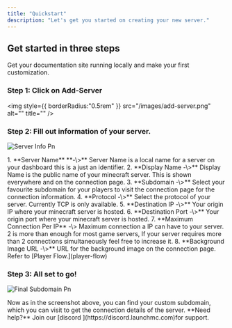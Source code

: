 ```yaml
---
title: "Quickstart"
description: "Let's get you started on creating your new server."
---
```


## Get started in three steps

Get your documentation site running locally and make your first customization.

### Step 1: Click on Add-Server

<img
  style={{ borderRadius:"0.5rem" }}
  src="/images/add-server.png"
  alt=""
  title=""
/>

### Step 2: Fill out information of your server.

![Server Info Pn](/images/server-info.png)

<AccordionGroup>
  <Accordion title="Information about fields" icon="info">
    1. **Server Name** **-\>** Server Name is a local name for a server on your dashboard this is a just an identifier.
    2. **Display Name -\>** Display Name is the public name of your minecraft server. This is shown everywhere and on the connection page.
    3. **Subdomain -\>** Select your favourite subdomain for your players to visit the connection page for the connection information.
    4. **Protocol -\>** Select the protocol of your server. Currently TCP is only available.
    5. **Destination IP -\>** Your origin IP where your minecraft server is hosted.
    6. **Destination Port -\>** Your origin port where your minecraft server is hosted.
    7. **Maximum Connection Per IP** -\> Maximum connection a IP can have to your server. 2 is more than enough for most game servers, If your server requires more than 2 connections simultaneously feel free to increase it.
    8. **Background Image URL -\>** URL for the background image on the connection page. Refer to [Player Flow.](player-flow)
  </Accordion>
</AccordionGroup>

### Step 3: All set to go\!

![Final Subdomain Pn](/images/final-subdomain.png)

<Accordion title="Connect to your server." icon="rocket">
  Now as in the screenshot above, you can find your custom subdomain, which you can visit to get the connection details of the server.
</Accordion>

<Note>
  **Need help?** Join our [discord ](https://discord.launchmc.com)for support.
</Note>